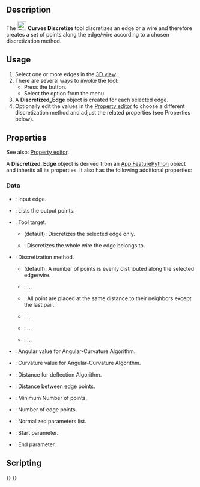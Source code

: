 <languages/>
<translate>

<!--T:1-->
{{Docnav
|[[Curves_SplitCurve|SplitCurve]]
|[[Curves_Approximate|Approximate]]
|[[Curves_Workbench|Curves]]
|IconL=Curves_SplitCurve.svg
|IconR=Curves_Approximate.svg
|IconC=Curves_workbench_icon.svg
}}

<!--T:2-->
{{GuiCommand
|Name=Curves Discretize
|MenuLocation=Curves → Discretize
|Workbenches=[[Curves_Workbench|Curves]]
}}

==Description== <!--T:3-->

<!--T:4-->
The [[Image:Curves_Discretize.svg|24px]] '''Curves Discretize''' tool discretizes an edge or a wire and therefore creates a set of points along the edge/wire according to a chosen discretization method.

==Usage== <!--T:5-->

<!--T:6-->
# Select one or more edges in the [[3D_View|3D view]].
# There are several ways to invoke the tool:
#* Press the {{Button|[[Image:Curves_Discretize.svg|16px]] [[Curves_Discretize|Discretize]]}} button.
#* Select the {{MenuCommand|Curves → [[Image:Curves_Discretize.svg|16px]] Discretize}} option from the menu.
# A '''Discretized_Edge''' object is created for each selected edge.
# Optionally edit the values in the [[Property_editor|Property editor]] to choose a different discretization method and adjust the related properties (see Properties below).

==Properties== <!--T:9-->

See also: [[Property_editor|Property editor]].

A '''Discretized_Edge''' object is derived from an [[App_FeaturePython|App FeaturePython]] object and inherits all its properties. It also has the following additional properties:

===Data===

{{TitleProperty|Discretized}}

* {{PropertyData|Edge|LinkSub}}: Input edge.
* {{PropertyData|Point|VectorList}}: Lists the output points.
* {{PropertyData|Target|Enumeration}}: Tool target.
** {{Value|SingleEdge}} (default): Discretizes the selected edge only.
** {{Value|Wire}}: Discretizes the whole wire the edge belongs to.

{{TitleProperty|Method}}

* {{PropertyData|Algorithm|Enumeration}}: Discretization method.
** {{Value|Number}} (default): A number of points is evenly distributed along the selected edge/wire.
** {{Value|QuasiNumber}}: ...
** {{Value|Distance}}: All point are placed at the same distance to their neighbors except the last pair.
** {{Value|Deflection}}: ...
** {{Value|QuasiDeflection}}: ...
** {{Value|Angular-Curvature}}: ...
* {{PropertyData|Angular|Float}}: Angular value for Angular-Curvature Algorithm.
* {{PropertyData|Curvature|Float}}: Curvature value for Angular-Curvature Algorithm.
* {{PropertyData|Deflection|Float}}: Distance for deflection Algorithm.
* {{PropertyData|Distance|Float}}: Distance between edge points.
* {{PropertyData|Minimum|Integer}}: Minimum Number of points.
* {{PropertyData|Number|Integer}}: Number of edge points.

{{TitleProperty|Output}}

* {{PropertyData|Normalized Parameters|FloatList}}: Normalized parameters list.

{{TitleProperty|Parameters}}

* {{PropertyData|Parameter First|Float}}: Start parameter.
* {{PropertyData|Parameter Last|Float}}: End parameter.

==Scripting== <!--T:10-->


<!--T:11-->
{{Docnav
|[[Curves_SplitCurve|SplitCurve]]
|[[Curves_Approximate|Approximate]]
|[[Curves_Workbench|Curves]]
|IconL=Curves_SplitCurve.svg
|IconR=Curves_Approximate.svg
|IconC=Curves_workbench_icon.svg
}}

</translate>
{{Curves Tools navi{{#translation:}}}}
{{Userdocnavi{{#translation:}}}}